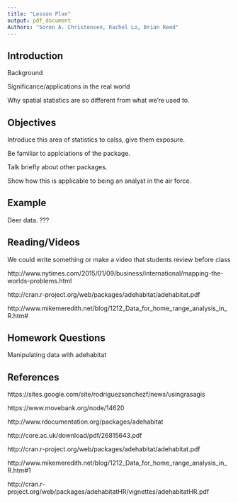 ```yaml
---
title: "Lesson Plan"
output: pdf_document
Authors: "Soren A. Christensen, Rachel Lo, Brian Reed"
---
```


## Introduction

Background

Significance/applications in the real world

Why spatial statistics are so different from what we're used to.

## Objectives

Introduce this area of statistics to calss, give them exposure.

Be familiar to applciations of the package.

Talk briefly about other packages.

Show how this is applicable to being an analyst in the air force.

## Example

Deer data. ???

## Reading/Videos

We could write something or make a video that students review before class

http://www.nytimes.com/2015/01/09/business/international/mapping-the-worlds-problems.html

http://cran.r-project.org/web/packages/adehabitat/adehabitat.pdf

http://www.mikemeredith.net/blog/1212_Data_for_home_range_analysis_in_R.htm#

## Homework Questions

Manipulating data with adehabitat

## References

https://sites.google.com/site/rodriguezsanchezf/news/usingrasagis

https://www.movebank.org/node/14620

http://www.rdocumentation.org/packages/adehabitat

http://core.ac.uk/download/pdf/26815643.pdf

http://cran.r-project.org/web/packages/adehabitat/adehabitat.pdf

http://www.mikemeredith.net/blog/1212_Data_for_home_range_analysis_in_R.htm#1

http://cran.r-project.org/web/packages/adehabitatHR/vignettes/adehabitatHR.pdf

